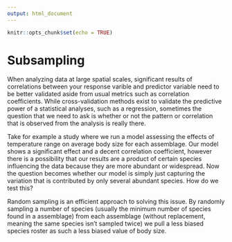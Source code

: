 ```yaml
---
output: html_document
---
```


```r
knitr::opts_chunk$set(echo = TRUE)
```

# Subsampling

When analyzing data at large spatial scales, significant results of correlations between your response varible and predictor variable need to be better validated aside from usual metrics such as correlation coefficients. While cross-validation methods exist to validate the predictive power of a statistical analyses, such as a regression, sometimes the question that we need to ask is whether or not the pattern or correlation that is observed from the analysis is really there. 

Take for example a study where we run a model assessing the effects of temperature range on average body size for each assemblage. Our model shows a significant effect and a decent correlation coefficient, however there is a possibility that our results are a product of certain species influencing the data because they are more abundant or widespread. Now the question becomes whether our model is simply just capturing the variation that is contributed by only several abundant species. How do we test this?

Random sampling is an efficient approach to solving this issue. By randomly sampling a number of species (usually the minimum number of species found in a assemblage) from each assemblage (without replacement, meaning the same species isn't sampled twice) we pull a less biased species roster as such a less biased value of body size.